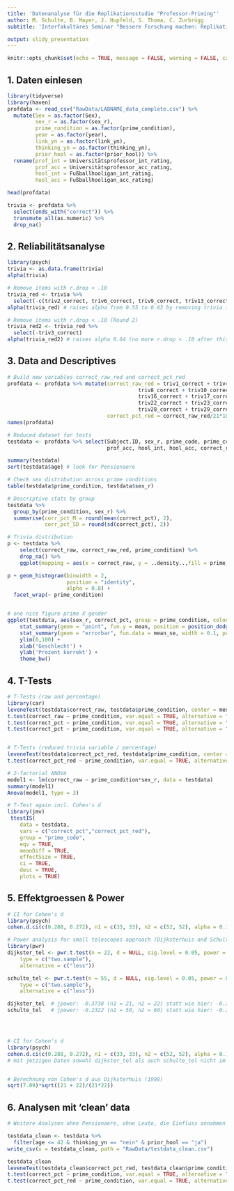 ```yaml
---
title: 'Datenanalyse für die Replikationsstudie "Professor-Priming"'
author: M. Schulte, B. Mayer, J. Hupfeld, S. Thoma, C. Zurbrügg
subtitle: 'Interfakultäres Seminar "Bessere Forschung machen: Replikation, Reproduzierbarkeit und Open Science"'

output: slidy_presentation
---
```


```r
knitr::opts_chunk$set(echo = TRUE, message = FALSE, warning = FALSE, cache = TRUE)
```


## 1. Daten einlesen

```r
library(tidyverse)
library(haven)
profdata <- read_csv("RawData/LABNAME_data_complete.csv") %>%
  mutate(Sex = as.factor(Sex),
         sex_r = as.factor(sex_r),
         prime_condition = as.factor(prime_condition),
         year = as.factor(year),
         link_yn = as.factor(link_yn),
         thinking_yn = as.factor(thinking_yn),
         prior_hool = as.factor(prior_hool)) %>% 
  rename(prof_int = Universitätsprofessor_int_rating,
         prof_acc = Universitätsprofessor_acc_rating,
         hool_int = Fußballhooligan_int_rating,
         hool_acc = Fußballhooligan_acc_rating)

head(profdata)

trivia <- profdata %>%
  select(ends_with("correct")) %>% 
  transmute_all(as.numeric) %>% 
  drop_na()
```


## 2. Reliabilitätsanalyse

```r
library(psych)
trivia <- as.data.frame(trivia)
alpha(trivia)

# Remove items with r.drop < .10
trivia_red <- trivia %>%
  select(-c(triv2_correct, triv6_correct, triv9_correct, triv13_correct, triv14_correct, triv20_correct, triv24_correct))  
alpha(trivia_red) # raises alpha from 0.55 to 0.63 by removing trivia items with negative or no relation with total 

# Remove items with r.drop < .10 (Round 2)
trivia_red2 <- trivia_red %>%
  select(-triv3_correct)
alpha(trivia_red2) # raises alpha 0.64 (no more r.drop < .10 after this round) 
```


## 3. Data and Descriptives

```r

# Build new variables correct_raw_red and correct_pct_red
profdata <- profdata %>% mutate(correct_raw_red = triv1_correct + triv4_correct + triv5_correct + triv7_correct  + 
                                          triv8_correct + triv10_correct + triv11_correct + triv12_correct + triv15_correct +
                                          triv16_correct + triv17_correct + triv18_correct + triv19_correct + triv21_correct +
                                          triv22_correct + triv23_correct + triv25_correct + triv26_correct + triv27_correct +
                                          triv28_correct + triv29_correct,
                                correct_pct_red = correct_raw_red/21*100)
names(profdata)

# Reduced dataset for tests
testdata <- profdata %>% select(Subject.ID, sex_r, prime_code, prime_condition, age, link_yn, thinking_yn, prior_hool, prof_int, 
                                prof_acc, hool_int, hool_acc, correct_raw, correct_pct, correct_raw_red, correct_pct_red)

summary(testdata)
sort(testdata$age) # look for Pensionaere

# Check sex distribution across prime conditions
table(testdata$prime_condition, testdata$sex_r)

# Descriptive stats by group
testdata %>% 
  group_by(prime_condition, sex_r) %>% 
  summarise(corr_pct_M = round(mean(correct_pct), 2),
            corr_pct_SD = round(sd(correct_pct), 2))

# Trivia distribution
p <- testdata %>% 
    select(correct_raw, correct_raw_red, prime_condition) %>%
    drop_na() %>% 
    ggplot(mapping = aes(x = correct_raw, y = ..density..,fill = prime_condition))

p + geom_histogram(binwidth = 2, 
                   position = "identity",
                   alpha = 0.8) +
  facet_wrap(~ prime_condition)


# one nice figure prime X gender
ggplot(testdata, aes(sex_r, correct_pct, group = prime_condition, colour = prime_condition)) +
    stat_summary(geom = "point", fun.y = mean, position = position_dodge(width = 0.1)) +
    stat_summary(geom = "errorbar", fun.data = mean_se, width = 0.1, position = position_dodge(width = 0.1)) +
    ylim(0,100) +
    xlab('Geschlecht') +
    ylab('Prozent korrekt') +
    theme_bw()
```

## 4. T-Tests

```r
# T-Tests (raw and percentage)
library(car)
leveneTest(testdata$correct_raw, testdata$prime_condition, center = median)
t.test(correct_raw ~ prime_condition, var.equal = TRUE, alternative = "less", data = testdata)
t.test(correct_pct ~ prime_condition, var.equal = TRUE, alternative = "less", data = testdata)
t.test(correct_pct ~ prime_condition, var.equal = TRUE, alternative = "two.sided", data = testdata)


# T-Tests (reduced trivia variable / percentage)
leveneTest(testdata$correct_pct_red, testdata$prime_condition, center = median)
t.test(correct_pct_red ~ prime_condition, var.equal = TRUE, alternative = "less", data = testdata)

# 2-factorial ANOVA
model1 <- lm(correct_raw ~ prime_condition*sex_r, data = testdata)
summary(model1)
Anova(model1, type = 3)

# T-Test again incl. Cohen's d
library(jmv)
 ttestIS(
    data = testdata,
    vars = c("correct_pct","correct_pct_red"),
    group = "prime_code",
    eqv = TRUE,
    meanDiff = TRUE,
    effectSize = TRUE,
    ci = TRUE,
    desc = TRUE,
    plots = TRUE)
```

## 5. Effektgroessen & Power

```r
# CI for Cohen's d
library(psych)
cohen.d.ci(c(0.288, 0.272), n1 = c(33, 33), n2 = c(52, 52), alpha = 0.10)

# Power analysis for small telescopes approach (Dijksterhuis and Schulte data) (setzt hier eig. equal n voraus...)
library(pwr)
dijkster_tel <- pwr.t.test(n = 22, d = NULL, sig.level = 0.05, power = 0.33, 
    type = c("two.sample"),
    alternative = c("less"))

schulte_tel <- pwr.t.test(n = 55, d = NULL, sig.level = 0.05, power = 0.33, 
    type = c("two.sample"),
    alternative = c("less"))

dijkster_tel  # jpower: -0.3738 (n1 = 21, n2 = 22) statt wie hier: -0.3693
schulte_tel   # jpower: -0.2322 (n1 = 50, n2 = 60) statt wie hier: -0.2312




# CI for Cohen's d
library(psych)
cohen.d.ci(c(0.288, 0.272), n1 = c(33, 33), n2 = c(52, 52), alpha = 0.10) 
# mit jetzigen Daten sowohl dijkster_tel als auch schulte_tel nicht im CI


# Berechnung von Cohen's d aus Dijksterhuis (1998)
sqrt(7.09)*sqrt((21 + 22)/(21*22))
```

## 6. Analysen mit 'clean' data

```r
# Weitere Analysen ohne Pensionaere, ohne Leute, die Einfluss annahmen sowie ohne Leute, die "Hool" nicht kannten

testdata_clean <- testdata %>% 
  filter(age <= 42 & thinking_yn == "nein" & prior_hool == "ja")
write_csv(x = testdata_clean, path = "RawData/testdata_clean.csv")

testdata_clean
leveneTest(testdata_clean$correct_pct_red, testdata_clean$prime_condition, center = median)
t.test(correct_pct ~ prime_condition, var.equal = TRUE, alternative = "less", data = testdata_clean)
t.test(correct_pct_red ~ prime_condition, var.equal = TRUE, alternative = "less", data = testdata_clean)
```

